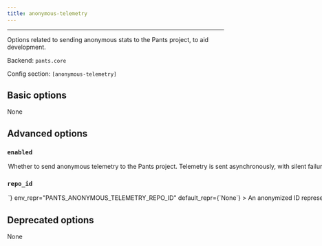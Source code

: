 ```yaml
---
title: anonymous-telemetry
---
```



---

Options related to sending anonymous stats to the Pants project, to aid development.

Backend: <span className="color--primary">`pants.core`</span>

Config section: <span className="color--primary">`[anonymous-telemetry]`</span>

<span className={styles.options}>

## Basic options

None

## Advanced options

### `enabled`

<Option
  cli_repr={`--[no-]anonymous-telemetry-enabled`}
  env_repr="PANTS_ANONYMOUS_TELEMETRY_ENABLED"
  default_repr={`False`}
>

Whether to send anonymous telemetry to the Pants project. Telemetry is sent
asynchronously, with silent failure, and does not impact build times or
outcomes. See https://www.pantsbuild.org/v2.8/docs/anonymous-telemetry for
details.

</Option>

### `repo_id`

<Option
  cli_repr={`--anonymous-telemetry-repo-id=<str>`}
  env_repr="PANTS_ANONYMOUS_TELEMETRY_REPO_ID"
  default_repr={`None`}
>

An anonymized ID representing this repo. For private repos, you likely want
the ID to not be derived from, or algorithmically convertible to, anything
identifying the repo. For public repos the ID may be visible in that
repo&#x27;s config file, so anonymity of the repo is not guaranteed (although
user anonymity is always guaranteed). See
https://www.pantsbuild.org/v2.8/docs/anonymous-telemetry for details.

</Option>

## Deprecated options

None

</span>
